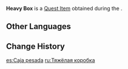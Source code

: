 {{Item Infobox
|id           = 100494
|type         = Quest Items
|image        = Item Parcel.png
|description  = A box containing cultural relics.<br>Its ponderous weight makes one feel like it could break at any time...
|source1      = Obtained during [[The Lost Relic]]
}}
'''Heavy Box''' is a [[Quest Item]] obtained during the {{Quest|The Lost Relic}}.

==Other Languages==
{{Other Languages
|default_hidden = 1
|en      = Heavy Box
|zhs     = 沉重的盒子
|zhs_rm  = Chénzhòng de Hézi
|zht     = 沉重的盒子
|zht_rm  = Chénzhòng de Hézi
|ja      = 重みのある箱
|ja_rm   = Omomi no Aru Hako
|ko      = 무거운 상자
|es      = Caja pesada
|fr      = Boîte lourde
|ru      = Тяжёлая коробка
|th      = กล่องหนัก
|th_rm   = 
|vi      = Chiếc hộp nặng
|de      = Schweres Kistchen
|id      = Kotak Berat
|pt      = Caixa Pesada
|tr      = Ağır Kutu
|it      = Scatola pesante
}}

==Change History==
{{Change History|1.0}}

[[es:Caja pesada]]
[[ru:Тяжёлая коробка]]